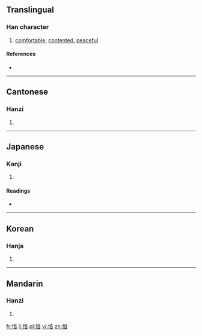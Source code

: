 ==Translingual==

===Han character===
{{Han char|rn=61|rad=心|as=09|sn=12|four=9006<sub>1</sub>|canj=心卜廿日 (PYTA)}}

# [[comfortable]], [[contented]], [[peaceful]]

====References====
* {{Han ref|kx=0395.030|dkj=10937|dj=0731.130|hdz=42331.050|uh=6114|ud=24852|bh=D8FE|bd=55550}}

----

==Cantonese==

===Hanzi===
{{yue-hanzi|jyut=|y=yam4}}

# {{defn|lang=yue|sort=心09}}

----

==Japanese==

===Kanji===
{{ja-kanji|grade=|rs=心09}}

# {{defn|lang=ja|sort=心09}}

====Readings====
* {{ja-readings|on=[[いん]] (in), [[あん]] (an), [[おん]] (on)|kun=[[やわらぐ]] (yawaragu)}}

----

==Korean==

===Hanja===
{{ko-hanja|hangeul=음|eumhun=|rv=eum|mr=ŭm|y=um}}

# {{defn|lang=ko|sort=心09}}

----

==Mandarin==

===Hanzi===
{{cmn-hanzi|pin=[[wěn]] ([[wen3]]), [[yīn]] ([[yin1]])|wg=wen<sup>3</sup>, yin<sup>1</sup>}}

# {{defn|lang=cmn|sort=心09}}

[[fr:愔]]
[[li:愔]]
[[pl:愔]]
[[vi:愔]]
[[zh:愔]]